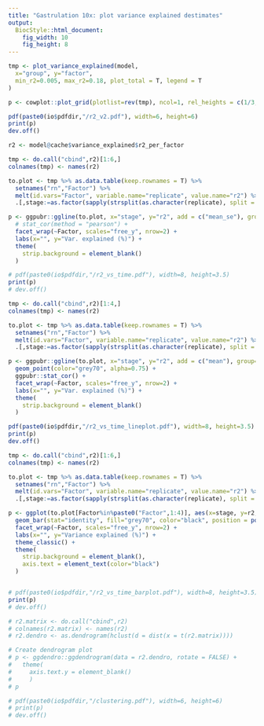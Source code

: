 ```yaml
---
title: "Gastrulation 10x: plot variance explained destimates"
output: 
  BiocStyle::html_document: 
    fig_width: 10
    fig_height: 8
---
```



<!-- Plot variance explained -->
```r
tmp <- plot_variance_explained(model, 
  x="group", y="factor", 
  min_r2=0.005, max_r2=0.18, plot_total = T, legend = T
)

p <- cowplot::plot_grid(plotlist=rev(tmp), ncol=1, rel_heights = c(1/3,2/3))

pdf(paste0(io$pdfdir,"/r2_v2.pdf"), width=6, height=6)
print(p)
dev.off()
```

<!-- Plot variance explained across time -->

```r
r2 <- model@cache$variance_explained$r2_per_factor
```

```r
tmp <- do.call("cbind",r2)[1:6,]
colnames(tmp) <- names(r2)

to.plot <- tmp %>% as.data.table(keep.rownames = T) %>%
  setnames("rn","Factor") %>%
  melt(id.vars="Factor", variable.name="replicate", value.name="r2") %>%
  .[,stage:=as.factor(sapply(strsplit(as.character(replicate), split = " "),"[[",1))]

p <- ggpubr::ggline(to.plot, x="stage", y="r2", add = c("mean_se"), group="Factor") +
  # stat_cor(method = "pearson") +
  facet_wrap(~Factor, scales="free_y", nrow=2) + 
  labs(x="", y="Var. explained (%)") +
  theme(
    strip.background = element_blank()
  )

# pdf(paste0(io$pdfdir,"/r2_vs_time.pdf"), width=8, height=3.5)
print(p)
# dev.off()
```

```r
tmp <- do.call("cbind",r2)[1:4,]
colnames(tmp) <- names(r2)

to.plot <- tmp %>% as.data.table(keep.rownames = T) %>%
  setnames("rn","Factor") %>%
  melt(id.vars="Factor", variable.name="replicate", value.name="r2") %>%
  .[,stage:=as.factor(sapply(strsplit(as.character(replicate), split = " "),"[[",1))]

p <- ggpubr::ggline(to.plot, x="stage", y="r2", add = c("mean"), group="Factor") +
  geom_point(color="grey70", alpha=0.75) +
  ggpubr::stat_cor() +
  facet_wrap(~Factor, scales="free_y", nrow=2) + 
  labs(x="", y="Var. explained (%)") +
  theme(
    strip.background = element_blank()
  )

pdf(paste0(io$pdfdir,"/r2_vs_time_lineplot.pdf"), width=8, height=3.5)
print(p)
dev.off()
```

```r
tmp <- do.call("cbind",r2)[1:6,]
colnames(tmp) <- names(r2)

to.plot <- tmp %>% as.data.table(keep.rownames = T) %>%
  setnames("rn","Factor") %>%
  melt(id.vars="Factor", variable.name="replicate", value.name="r2") %>%
  .[,stage:=as.factor(sapply(strsplit(as.character(replicate), split = " "),"[[",1))]

p <- ggplot(to.plot[Factor%in%paste0("Factor",1:4)], aes(x=stage, y=r2, group=replicate)) +
  geom_bar(stat="identity", fill="grey70", color="black", position = position_dodge(0.5), width=0.5) +
  facet_wrap(~Factor, scales="free_y", nrow=2) + 
  labs(x="", y="Variance explained (%)") +
  theme_classic() +
  theme(
    strip.background = element_blank(),
    axis.text = element_text(color="black")
  )


# pdf(paste0(io$pdfdir,"/r2_vs_time_barplot.pdf"), width=8, height=3.5)
print(p)
# dev.off()
```


<!-- Run clustering on the variance explained results -->
```r
# r2.matrix <- do.call("cbind",r2)
# colnames(r2.matrix) <- names(r2)
# r2.dendro <- as.dendrogram(hclust(d = dist(x = t(r2.matrix))))

# Create dendrogram plot
# p <- ggdendro::ggdendrogram(data = r2.dendro, rotate = FALSE) + 
#   theme(
#     axis.text.y = element_blank()
#     )
# p

# pdf(paste0(io$pdfdir,"/clustering.pdf"), width=6, height=6)
# print(p)
# dev.off()
```
